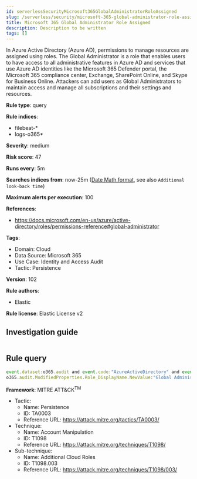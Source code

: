 ```yaml
---
id: serverlessSecurityMicrosoft365GlobalAdministratorRoleAssigned
slug: /serverless/security/microsoft-365-global-administrator-role-assigned
title: Microsoft 365 Global Administrator Role Assigned
description: Description to be written
tags: []
---
```


<div id="microsoft-365-global-administrator-role-assigned"></div>

In Azure Active Directory (Azure AD), permissions to manage resources are assigned using roles. The Global Administrator is a role that enables users to have access to all administrative features in Azure AD and services that use Azure AD identities like the Microsoft 365 Defender portal, the Microsoft 365 compliance center, Exchange, SharePoint Online, and Skype for Business Online. Attackers can add users as Global Administrators to maintain access and manage all subscriptions and their settings and resources.

**Rule type**: query

**Rule indices**: 

* filebeat-*
* logs-o365*

**Severity**: medium

**Risk score**: 47

**Runs every**: 5m

**Searches indices from**: now-25m ([Date Math format](((ref))/common-options.html#date-math), see also <DocLink id="serverlessSecurityRulesUiCreate" section="set-the-rules-schedule">`Additional look-back time`</DocLink>)

**Maximum alerts per execution**: 100

**References**: 

* https://docs.microsoft.com/en-us/azure/active-directory/roles/permissions-reference#global-administrator

**Tags**: 

* Domain: Cloud
* Data Source: Microsoft 365
* Use Case: Identity and Access Audit
* Tactic: Persistence

**Version**: 102

**Rule authors**: 

* Elastic

**Rule license**: Elastic License v2

## Investigation guide

```markdown

```

## Rule query

```js
event.dataset:o365.audit and event.code:"AzureActiveDirectory" and event.action:"Add member to role." and
o365.audit.ModifiedProperties.Role_DisplayName.NewValue:"Global Administrator"

```

**Framework**: MITRE ATT&CK<sup>TM</sup>

* Tactic:
    * Name: Persistence
    * ID: TA0003
    * Reference URL: https://attack.mitre.org/tactics/TA0003/
* Technique:
    * Name: Account Manipulation
    * ID: T1098
    * Reference URL: https://attack.mitre.org/techniques/T1098/
* Sub-technique:
    * Name: Additional Cloud Roles
    * ID: T1098.003
    * Reference URL: https://attack.mitre.org/techniques/T1098/003/

